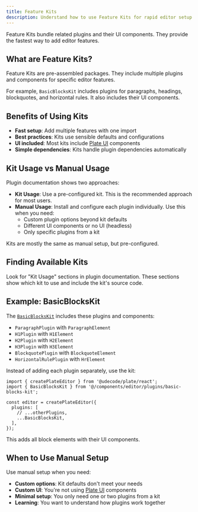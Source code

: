 ```yaml
---
title: Feature Kits
description: Understand how to use Feature Kits for rapid editor setup with pre-configured plugins and UI components.
---
```


Feature Kits bundle related plugins and their UI components. They provide the fastest way to add editor features.

## What are Feature Kits?

Feature Kits are pre-assembled packages. They include multiple plugins and components for specific editor features.

For example, `BasicBlocksKit` includes plugins for paragraphs, headings, blockquotes, and horizontal rules. It also includes their UI components.

## Benefits of Using Kits

- **Fast setup**: Add multiple features with one import
- **Best practices**: Kits use sensible defaults and configurations
- **UI included**: Most kits include [Plate UI](/docs/installation/plate-ui) components
- **Simple dependencies**: Kits handle plugin dependencies automatically

## Kit Usage vs Manual Usage

Plugin documentation shows two approaches:

- **Kit Usage**: Use a pre-configured kit. This is the recommended approach for most users.
- **Manual Usage**: Install and configure each plugin individually. Use this when you need:
  - Custom plugin options beyond kit defaults
  - Different UI components or no UI (headless)
  - Only specific plugins from a kit

Kits are mostly the same as manual setup, but pre-configured.

## Finding Available Kits

Look for "Kit Usage" sections in plugin documentation. These sections show which kit to use and include the kit's source code.

## Example: BasicBlocksKit

The [`BasicBlocksKit`](/docs/basic-blocks#installation) includes these plugins and components:

- `ParagraphPlugin` with `ParagraphElement`
- `H1Plugin` with `H1Element`
- `H2Plugin` with `H2Element`
- `H3Plugin` with `H3Element`
- `BlockquotePlugin` with `BlockquoteElement`
- `HorizontalRulePlugin` with `HrElement`

Instead of adding each plugin separately, use the kit:

```tsx
import { createPlateEditor } from '@udecode/plate/react';
import { BasicBlocksKit } from '@/components/editor/plugins/basic-blocks-kit';

const editor = createPlateEditor({
  plugins: [
    // ...otherPlugins,
    ...BasicBlocksKit,
  ],
});
```

This adds all block elements with their UI components.

## When to Use Manual Setup

Use manual setup when you need:

- **Custom options**: Kit defaults don't meet your needs
- **Custom UI**: You're not using [Plate UI](/docs/installation/plate-ui) components
- **Minimal setup**: You only need one or two plugins from a kit
- **Learning**: You want to understand how plugins work together

